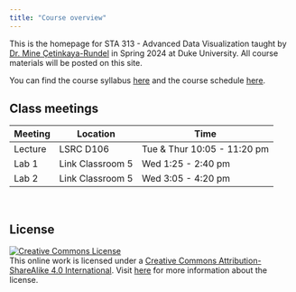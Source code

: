 ```yaml
---
title: "Course overview"
---
```


This is the homepage for STA 313 - Advanced Data Visualization taught by [Dr. Mine Çetinkaya-Rundel](http://mine-cr.com/) in Spring 2024 at Duke University. All course materials will be posted on this site.

You can find the course syllabus [here](/syllabus) and the course schedule [here](/).

## Class meetings

| Meeting | Location         | Time                        |
|---------|------------------|-----------------------------|
| Lecture | LSRC D106        | Tue & Thur 10:05 - 11:20 pm |
| Lab 1   | Link Classroom 5 | Wed 1:25 - 2:40 pm          |
| Lab 2   | Link Classroom 5 | Wed 3:05 - 4:20 pm          |

<br>

## **License**

[![Creative Commons License](https://licensebuttons.net/l/by-sa/4.0/88x31.png){alt="Creative Commons License"}](https://creativecommons.org/licenses/by-sa/4.0/)\
This online work is licensed under a [Creative Commons Attribution-ShareAlike 4.0 International](https://creativecommons.org/licenses/by-sa/4.0/). Visit [here](https://github.com/dukestatsciintrods/blob/master/LICENSE.md) for more information about the license.

